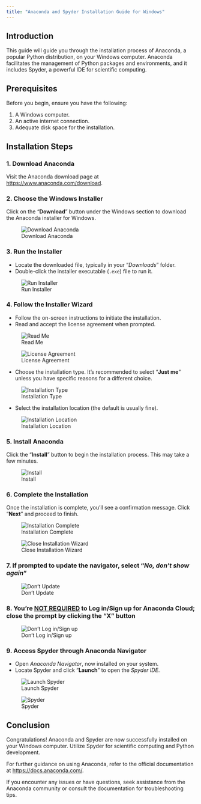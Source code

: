 ```yaml
---
title: "Anaconda and Spyder Installation Guide for Windows"
---
```


## Introduction

This guide will guide you through the installation process of Anaconda, a popular Python distribution, on your Windows computer. Anaconda facilitates the management of Python packages and environments, and it includes Spyder, a powerful IDE for scientific computing.

## Prerequisites

Before you begin, ensure you have the following:

1. A Windows computer.
2. An active internet connection.
3. Adequate disk space for the installation.

## Installation Steps

### 1. Download Anaconda

Visit the Anaconda download page at [https://www.anaconda.com/download](https://www.anaconda.com/download).

### 2. Choose the Windows Installer

Click on the "**Download**" button under the Windows section to download the Anaconda installer for Windows.

![Download Anaconda](../../../media/anaconda-windows/screenshot-1.png)

### 3. Run the Installer

- Locate the downloaded file, typically in your "_Downloads_" folder.
- Double-click the installer executable (`.exe`) file to run it.

![Run Installer](../../../media/anaconda-windows/screenshot-2.png)

### 4. Follow the Installer Wizard

- Follow the on-screen instructions to initiate the installation.
- Read and accept the license agreement when prompted.

![Read Me](../../../media/anaconda-windows/screenshot-3.png)

![License Agreement](../../../media/anaconda-windows/screenshot-4.png)

- Choose the installation type. It's recommended to select "**Just me**" unless you have specific reasons for a different choice.

![Installation Type](../../../media/anaconda-windows/screenshot-5.png)

- Select the installation location (the default is usually fine).

![Installation Location](../../../media/anaconda-windows/screenshot-6.png)

### 5. Install Anaconda

Click the "**Install**" button to begin the installation process. This may take a few minutes.

![Install](../../../media/anaconda-windows/screenshot-7.png)

### 6. Complete the Installation

Once the installation is complete, you'll see a confirmation message. Click "**Next**" and proceed to finish.

![Installation Complete](../../../media/anaconda-windows/screenshot-8.png)

![Close Installation Wizard](../../../media/anaconda-windows/screenshot-10.png)

### 7. If prompted to update the navigator, select "_No, don't show again_"

![Don't Update](../../../media/anaconda-mac/screenshot-10.png)

### 8. You're <u>NOT REQUIRED</u> to Log in/Sign up for Anaconda Cloud; close the prompt by clicking the "X" button

![Don't Log in/Sign up](../../../media/anaconda-windows/screenshot-11.png)

### 9. Access Spyder through Anaconda Navigator

- Open _Anaconda Navigator_, now installed on your system.
- Locate Spyder and click "**Launch**" to open the _Spyder IDE_.

![Launch Spyder](../../../media/anaconda-windows/Step_13.png)

![Spyder](../../../media/anaconda-windows/Step_14.png)

## Conclusion

Congratulations! Anaconda and Spyder are now successfully installed on your Windows computer. Utilize Spyder for scientific computing and Python development. 

For further guidance on using Anaconda, refer to the official documentation at [https://docs.anaconda.com/](https://docs.anaconda.com/). 

If you encounter any issues or have questions, seek assistance from the Anaconda community or consult the documentation for troubleshooting tips.